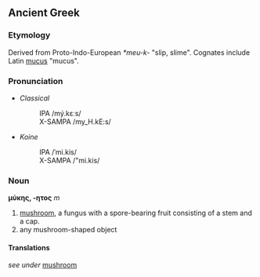 == Ancient Greek ==
=== Etymology ===
Derived from Proto-Indo-European ''*meu-k-'' "slip, slime".  Cognates include Latin [[mucus]] "mucus".

=== Pronunciation ===
*''Classical'' 
*:IPA /mý.kɛːs/
*:X-SAMPA /my_H.kE:s/
*''Koine'' 
*:IPA /ˈmi.kis/
*:X-SAMPA /"mi.kis/

=== Noun ===
'''μύκης, -ητος''' ''m''
# [[mushroom]], a fungus with a spore-bearing fruit consisting of a stem and a cap.
# any mushroom-shaped object

====Translations====
''see under'' [[mushroom]]
